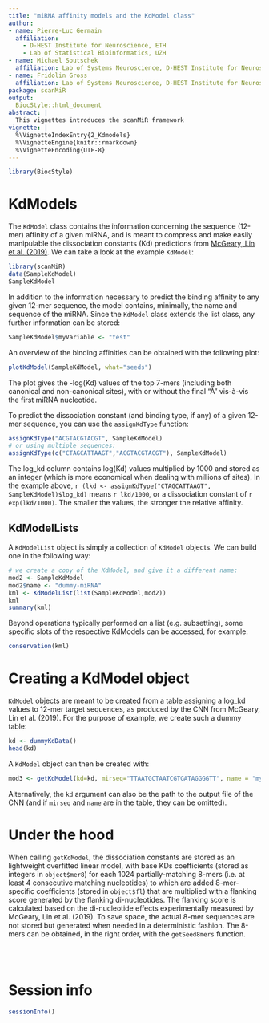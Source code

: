 ```yaml
---
title: "miRNA affinity models and the KdModel class"
author: 
- name: Pierre-Luc Germain
  affiliation:
    - D-HEST Institute for Neuroscience, ETH
    - Lab of Statistical Bioinformatics, UZH
- name: Michael Soutschek
  affiliation: Lab of Systems Neuroscience, D-HEST Institute for Neuroscience, ETH
- name: Fridolin Gross
  affiliation: Lab of Systems Neuroscience, D-HEST Institute for Neuroscience, ETH
package: scanMiR
output:
  BiocStyle::html_document
abstract: |
  This vignettes introduces the scanMiR framework
vignette: |
  %\VignetteIndexEntry{2_Kdmodels}
  %\VignetteEngine{knitr::rmarkdown}
  %\VignetteEncoding{UTF-8}
---
```


```r
library(BiocStyle)
```


# KdModels

The `KdModel` class contains the information concerning the sequence (12-mer) 
affinity of a given miRNA, and is meant to compress and make easily manipulable 
the dissociation constants (Kd) predictions from 
[McGeary, Lin et al. (2019)](https://dx.doi.org/10.1126/science.aav1741). We 
can take a look at the example `KdModel`:

```r
library(scanMiR)
data(SampleKdModel)
SampleKdModel
```

In addition to the information necessary to predict the binding affinity to any given 12-mer sequence, the model contains, minimally, the name and sequence of the miRNA. Since the `KdModel` class extends the list class, any further information can be stored:

```r
SampleKdModel$myVariable <- "test"
```

An overview of the binding affinities can be obtained with the following plot:

```r
plotKdModel(SampleKdModel, what="seeds")
```

The plot gives the -log(Kd) values of the top 7-mers (including both canonical and non-canonical sites), with or without the final "A" vis-à-vis the first miRNA nucleotide.

To predict the dissociation constant (and binding type, if any) of a given 12-mer sequence, you can use the `assignKdType` function:

```r
assignKdType("ACGTACGTACGT", SampleKdModel)
# or using multiple sequences:
assignKdType(c("CTAGCATTAAGT","ACGTACGTACGT"), SampleKdModel)
```

The log_kd column contains log(Kd) values multiplied by 1000 and stored as an integer (which is more economical when dealing with millions of sites). In the example above, `r (lkd <- assignKdType("CTAGCATTAAGT", SampleKdModel)$log_kd)` means `r lkd/1000`, or a dissociation constant of `r exp(lkd/1000)`. The smaller the values, the stronger the relative affinity.

## KdModelLists

A `KdModelList` object is simply a collection of `KdModel` objects. We can build one in the following way:

```r
# we create a copy of the KdModel, and give it a different name:
mod2 <- SampleKdModel
mod2$name <- "dummy-miRNA"
kml <- KdModelList(list(SampleKdModel,mod2))
kml
summary(kml)
```

Beyond operations typically performed on a list (e.g. subsetting), some specific slots of the respective KdModels can be accessed, for example: 

```r
conservation(kml)
```

# Creating a KdModel object

`KdModel` objects are meant to be created from a table assigning a log_kd values to 12-mer target sequences, as produced by the CNN from McGeary, Lin et al. (2019). For the purpose of example, we create such a dummy table:

```r
kd <- dummyKdData()
head(kd)
```

A `KdModel` object can then be created with:

```r
mod3 <- getKdModel(kd=kd, mirseq="TTAATGCTAATCGTGATAGGGGTT", name = "my-miRNA")
```

Alternatively, the `kd` argument can also be the path to the output file of the CNN (and if `mirseq` and `name` are in the table, they can be omitted).


# Under the hood

When calling `getKdModel`, the dissociation constants are stored as an lightweight overfitted linear model, with base KDs coefficients (stored as integers in `object$mer8`) for each 1024 partially-matching 8-mers (i.e. at least 4 consecutive matching nucleotides) to which are added 8-mer-specific coefficients (stored in `object$fl`) that are multiplied with a flanking score generated by the flanking di-nucleotides. The flanking score is calculated based on the di-nucleotide effects experimentally measured by McGeary, Lin et al. (2019). To save space, the actual 8-mer sequences are not stored but generated when needed in a deterministic fashion. The 8-mers can be obtained, in the right order, with the `getSeed8mers` function.

<br/><br/>

# Session info {.unnumbered}

```r
sessionInfo()
```
